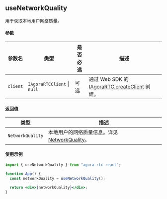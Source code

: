 ## useNetworkQuality

用于获取本地用户网络质量。

#### 参数

| 参数名   | 类型                                    | 是否必选 | 描述                                                                                                                                                            |
| -------- | --------------------------------------- | -------- | --------------------------------------------------------------------------------------------------------------------------------------------------------------- |
| `client` | `IAgoraRTCClient` &VerticalLine; `null` | 可选     | 通过 Web SDK 的 [IAgoraRTC.createClient](https://docportal.shengwang.cn/cn/video-call-4.x/API%20Reference/web_ng/interfaces/iagorartc.html#createclient) 创建。 |

#### 返回值

| 类型             | 描述                                                                         |
| ---------------- | ---------------------------------------------------------------------------- |
| `NetworkQuality` | 本地用户的网络质量信息。详见 [NetworkQuality](./data-types#networkquality)。 |

#### 使用示例

```jsx
import { useNetworkQuality } from "agora-rtc-react";

function App() {
  const networkQuality = useNetworkQuality();

  return <div>{networkQuality}</div>;
}
```
